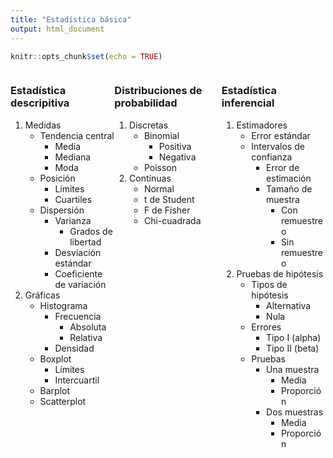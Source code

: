 ```yaml
---
title: "Estadística básica"
output: html_document
---
```


```r
knitr::opts_chunk$set(echo = TRUE)
```
<style>
.column-left{
  float: left;
  width: 33%;
  text-align: left;
}
.column-center{
  display: inline-block;
  width: 33%;
  text-align: left;
}
.column-right{
  float: right;
  width: 33%;
  text-align: left;
}
</style>

<div class="column-left">
### Estadística descripitiva

1. Medidas
    + Tendencia central
        + Media
        + Mediana
        + Moda
    + Posición
        + Límites
        + Cuartiles
    + Dispersión
        + Varianza
            + Grados de libertad
        + Desviación estándar
        + Coeficiente de variación
2. Gráficas
    + Histograma
        + Frecuencia
            + Absoluta
            + Relativa
        + Densidad
    + Boxplot
        + Límites
        + Intercuartil
    + Barplot
    + Scatterplot
</div>

<div class="column-center">
### Distribuciones de probabilidad

1. Discretas
    + Binomial
        + Positiva
        + Negativa
    + Poisson
2. Contínuas
    + Normal
    + t de Student
    + F de Fisher
    + Chi-cuadrada
</div>

<div class="column-right">
### Estadística inferencial

1. Estimadores
    + Error estándar
    + Intervalos de confianza
        + Error de estimación
        + Tamaño de muestra
            + Con remuestreo
            + Sin remuestreo
2. Pruebas de hipótesis
    + Tipos de hipótesis
        + Alternativa
        + Nula
    + Errores
        + Tipo I (alpha)
        + Tipo II (beta)
    + Pruebas
        + Una muestra
            + Media
            + Proporción
        + Dos muestras
            + Media
            + Proporción
</div>